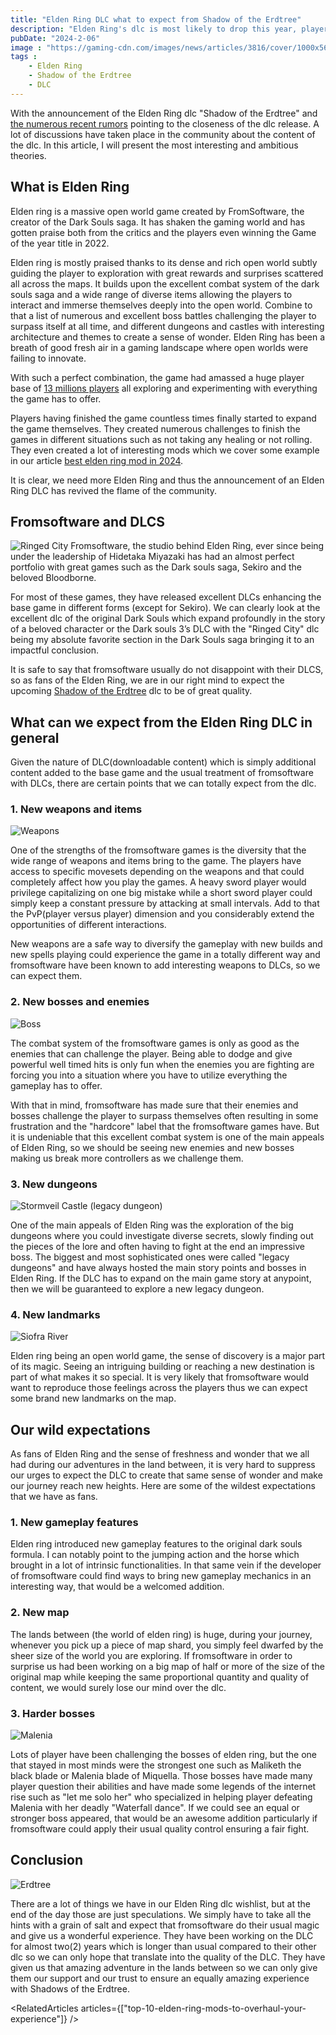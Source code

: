 ```yaml
---
title: "Elden Ring DLC what to expect from Shadow of the Erdtree"
description: "Elden Ring's dlc is most likely to drop this year, players have a lof of expectations and speculations about its content so let's analyze them."
pubDate: "2024-2-06"
image : "https://gaming-cdn.com/images/news/articles/3816/cover/1000x563/elden-ring-expansion-not-due-for-release-just-yet-cover6569e7722e753.jpg"
tags :
    - Elden Ring
    - Shadow of the Erdtree
    - DLC
---
```



With the announcement of the Elden Ring dlc "Shadow of the Erdtree" and [the numerous recent rumors](https://www.forbes.com/sites/erikkain/2023/12/17/elden-ring-shadow-of-the-erdtree-dlc-release-date-leaked/?sh=6160549f5479) pointing to the closeness of the dlc release. A lot of discussions have taken place in the community about the content of the dlc. In this article, I will present the most interesting and ambitious theories.


## What is Elden Ring
Elden ring is a massive open world game created by FromSoftware, the creator of the Dark Souls saga. It has shaken the gaming world and has gotten praise both from the critics and the players even winning the Game of the year title in 2022.


Elden ring is mostly praised thanks to its dense and rich open world subtly guiding the player to exploration with great rewards and surprises scattered all across the maps. It builds upon the excellent combat system of the dark souls saga and a wide range of diverse items allowing the players to interact and immerse themselves deeply into the open world. Combine to that a list of numerous and excellent boss battles challenging the player to surpass itself at all time, and different dungeons and castles with interesting architecture and themes to create a sense of wonder. Elden Ring has been a breath of good fresh air in a gaming landscape where open worlds were failing to innovate.


With such a perfect combination, the game had amassed a huge player base of [13 millions players](https://www.statista.com/statistics/1300663/elden-ring-sales-worldwide/) all exploring and experimenting with everything the game has to offer.


Players having finished the game countless times finally started to expand the game themselves. They created numerous challenges to finish the games in different situations such as not taking any healing or not rolling. They even created a lot of interesting mods which we cover some example in our article [best elden ring mod in 2024](top-10-elden-ring-mods-to-overhaul-your-experience).


It is clear, we need more Elden Ring and thus the announcement of an Elden Ring DLC has revived the flame of the community.


## Fromsoftware and DLCS
<Image caption="Ringed city" src="https://www.wallpaperflare.com/static/9/948/1022/dark-souls-iii-dark-souls-gothic-midevil-wallpaper.jpg" alt="Ringed City" />
Fromsoftware, the studio behind Elden Ring, ever since being under the leadership of Hidetaka Miyazaki has had an almost perfect portfolio with great games such as the Dark souls saga, Sekiro and the beloved Bloodborne.


For most of these games, they have released excellent DLCs enhancing the base game in different forms (except for Sekiro). We can clearly look at the excellent dlc of the original Dark Souls which expand profoundly in the story of a beloved character or the Dark souls 3’s DLC with the "Ringed City" dlc being my absolute favorite section in the Dark Souls saga bringing it to an impactful conclusion.


It is safe to say that fromsoftware usually do not disappoint with their DLCS, so as fans of the Elden Ring, we are in our right mind to expect the upcoming [Shadow of the Erdtree](https://eldenring.wiki.fextralife.com/DLC) dlc to be of great quality.




## What can we expect from the Elden Ring DLC in general
Given the nature of DLC(downloadable content) which is simply additional content added to the base game and the usual treatment of fromsoftware with DLCs, there are certain points that we can totally expect from the dlc.




### 1. New weapons and items


<Image src="https://static0.gamerantimages.com/wordpress/wp-content/uploads/2023/07/elden-ring-convergence-mod-best-weapons-1.jpg" alt="Weapons" caption="Weapons" />


One of the strengths of the fromsoftware games is the diversity that the wide range of weapons and items bring to the game. The players have access to specific movesets depending on the weapons and that could completely affect how you play the games. A heavy sword player would privilege capitalizing on one big mistake while a short sword player could simply keep a constant pressure by attacking at small intervals. Add to that the PvP(player versus player) dimension and you considerably extend the opportunities of different interactions.


New weapons are a safe way to diversify the gameplay with new builds and new spells playing could experience the game in a totally different way and fromsoftware have been known to add interesting weapons to DLCs, so we can expect them.


### 2. New bosses and enemies
<Image src="https://assetsio.reedpopcdn.com/elden-ring-margit_szFJLrx.jpg?width=1200&height=1200&fit=bounds&quality=70&format=jpg&auto=webp" alt="Boss" />


The combat system of the fromsoftware games is only as good as the enemies that can challenge the player. Being able to dodge and give powerful well timed hits is only fun when the enemies you are fighting are forcing you into a situation where you have to utilize everything the gameplay has to offer.


With that in mind, fromsoftware has made sure that their enemies and bosses challenge the player to surpass themselves often resulting in some frustration and the "hardcore" label that the fromsoftware games have. But it is undeniable that this excellent combat system is one of the main appeals of Elden Ring, so we should be seeing new enemies and new bosses making us break more controllers as we challenge them.


### 3. New dungeons
<Image src="https://cdnb.artstation.com/p/assets/images/images/048/542/875/large/artur-highresscreenshot00035.jpg?1650320748" alt="Stormveil Castle (legacy dungeon)"  />


One of the main appeals of Elden Ring was the exploration of the big dungeons where you could investigate diverse secrets, slowly finding out the pieces of the lore and often having to fight at the end an impressive boss. The biggest and most sophisticated ones were called "legacy dungeons" and have always hosted the main story points and bosses in Elden Ring. If the DLC has to expand on the main game story at anypoint, then we will be guaranteed to explore a new legacy dungeon.


### 4. New landmarks
<Image src="https://eip.gg/wp-content/uploads/2022/04/Nokron-Eternal-City-Featured-Image.jpg" alt="Siofra River" />


Elden ring being an open world game, the sense of discovery is a major part of its magic. Seeing an intriguing building or reaching a new destination is part of what makes it so special. It is very likely that fromsoftware would want to reproduce those feelings across the players thus we can expect some brand new landmarks on the map.


## Our wild expectations
As fans of Elden Ring and the sense of freshness and wonder that we all had during our adventures in the land between, it is very hard to suppress our urges to expect the DLC to create that same sense of wonder and make our journey reach new heights. Here are some of the wildest expectations that we have as fans.


### 1. New gameplay features
Elden ring introduced new gameplay features to the original dark souls formula. I can notably point to the jumping action and the horse which brought in a lot of intrinsic functionalities. In that same vein if the developer of fromsoftware could find ways to bring new gameplay mechanics in an interesting way, that would be a welcomed addition.


### 2. New map
The lands between (the world of elden ring) is huge, during your journey, whenever you pick up a piece of map shard, you simply feel dwarfed by the sheer size of the world you are exploring. If fromsoftware in order to surprise us had been working on a big map of half or more of the size of the original map while keeping the same proportional quantity and quality of content, we would surely lose our mind over the dlc.


### 3. Harder bosses
<Image src="https://assetsio.reedpopcdn.com/malenia-head-elden-ring.jpg?width=1600&height=900&fit=crop&quality=100&format=png&enable=upscale&auto=webp" alt="Malenia" />


Lots of player have been challenging the bosses of elden ring, but the one that stayed in most minds were the strongest one such as Maliketh the black blade or Malenia blade of Miquella. Those bosses have made many player question their abilities and have made some legends of the internet rise such as "let me solo her" who specialized in helping player defeating Malenia with her deadly "Waterfall dance". If we could see an equal or stronger boss appeared, that would be an awesome addition particularly if fromsoftware could apply their usual quality control ensuring a fair fight.


## Conclusion
<Image src="https://sm.ign.com/t/ign_ap/photo/default/shadow-of-the-erdtree-3-1677574530364_unn3.1080.jpg" alt="Erdtree" />


There are a lot of things we have in our Elden Ring dlc wishlist, but at the end of the day those are just speculations. We simply have to take all the hints with a grain of salt and expect that fromsoftware do their usual magic and give us a wonderful experience. They have been working on the DLC for almost two(2) years which is longer than usual compared to their other dlc so we can only hope that translate into the quality of the DLC. They have given us that amazing adventure in the lands between so we can only give them our support and our trust to ensure an equally amazing experience with Shadows of the Erdtree.


<RelatedArticles  articles={["top-10-elden-ring-mods-to-overhaul-your-experience"]} />
